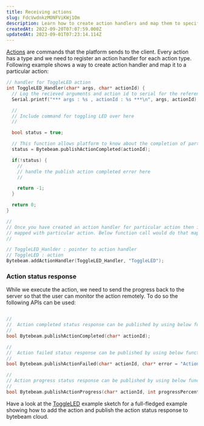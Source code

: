 ```yaml
---
title: Receiving actions
slug: FdcVwdnkzMONFViKWj1Om
description: Learn how to create action handlers and map them to specific actions in the Bytebeam platform with this comprehensive document. It includes a code snippet for creating a handler for the "ToggleLED" action and mapping it. Additionally, discover three usefu
createdAt: 2022-09-20T07:07:59.000Z
updatedAt: 2023-09-01T07:23:14.114Z
---
```


[Actions](/platform-guide/actions/action-details/introduction) are commands that the platform sends to the client. Every action has a type and we need to register an action handler for each action type. Following example shows a way to create action handler and map it to a particular action:

```cpp
// handler for ToggleLED action
int ToggleLED_Handler(char* args, char* actionId) {
  // Log the recieved arguments and action id to serial for the reference
  Serial.printf("*** args : %s , actionId : %s ***\n", args, actionId);

  //
  // Include command for toggling LED over here
  //

  bool status = true;

  // This function allows platform to know about the completion of particuar action
  status = Bytebeam.publishActionCompleted(actionId);

  if(!status) {
    //
    // handle the publish action completed error here
    //

    return -1;
  }

  return 0;
}

//
// Once you have created an action handler for particular action then it should be
// mapped with particular action. Below function call would do that mapping.
//

// ToggleLED_Hanlder : pointer to action handler
// ToggleLED : action
Bytebeam.addActionHandler(ToggleLED_Handler, "ToggleLED");
```

### Action status response&#x20;

While we execute the action, we need to send the progress back to the server so that the user can monitor the action remotely. To do so the following APIs can be used:&#x20;

```cpp

//
//  Action completed status response can be published by using below function
//
bool Bytebeam.publishActionCompleted(char* actionId);

//
//  Action failed status response can be published by using below function
//
bool Bytebeam.publishActionFailed(char* actionId, char* error = "Action Failed");

//
// Action progress status response can be published by using below function
//
bool Bytebeam.publishActionProgress(char* actionId, int progressPercentage, char* status = "Progress");

```

Have a look at the <a href="https://github.com/bytebeamio/bytebeam-arduino-sdk/tree/main/examples/ESP32/ToggleLED" target="_blank">ToggleLED</a> example sketch for a full-fledged example showing how to add the action and publish the action status response to bytebeam cloud.
